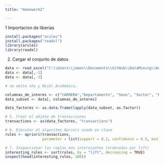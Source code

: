 ```yaml
---
title: "Homework2"

---
```



1 Importacion de liberias

```r
install.packages("arules")
install.packages("readxl")
library(arules)
library(readxl)
```


2. Cargar el conjunto de datos
```r
data <- read_excel("C:\\Users\\james\\Documents\\GitHub\\DataMining\\Homework2\\graduados-superior-2023.xlsx")
data <- data[,-1]
data <- data[,-3]

```



```r
# se omite año y Nivel_Academico,

columnas_de_interes <- c("CARRERA","Departamento", "Sexo", "Sector", "Pueblo_Pertenencia","Edad")
data_subset <- data[, columnas_de_interes]

data_factores <- as.data.frame(lapply(data_subset, as.factor))

# 5. Crear el objeto de transacciones
transactions <- as(data_factores, "transactions")

# 6. Ejecutar el algoritmo Apriori usado en clase
rules <- apriori(transactions,
                 parameter = list(support = 0.2, confidence = 0.5, minlen = 2))

# 7. Inspeccionar las reglas más interesantes (ordenadas por lift)
interesting_rules <- sort(rules, by = "lift", decreasing = TRUE)
inspect(head(interesting_rules, 100))
```



































